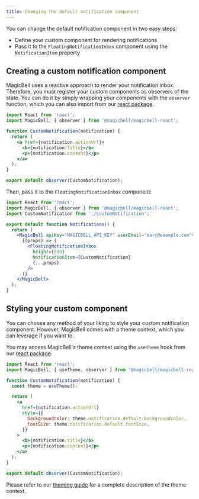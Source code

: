 ```yaml
---
title: Changing the default notification component
---
```


You can change the default notification component in two easy steps:

- Define your custom component for rendering notifications
- Pass it to the `FloatingNotificationInbox` component using the `NotificationItem` property

## Creating a custom notification component

MagicBell uses a reactive approach to render your notification inbox. Therefore, you must register your custom components as observers of the state. You can do it by simply wrapping your components with the `observer` function, which you can also import from our [react package](https://www.npmjs.com/package/@magicbell/magicbell-react).

```jsx title=React
import React from 'react';
import MagicBell, { observer } from '@magicbell/magicbell-react';

function CustomNotification(notification) {
  return (
    <a href={notification.actionUrl}>
      <b>{notification.title}</b>
      <p>{notification.content}</p>
    </a>
  );
}

export default observer(CustomNotification);
```

Then, pass it to the `FloatingNotificationInbox` component:

```jsx title=React
import React from 'react';
import MagicBell, { observer } from '@magicbell/magicbell-react';
import CustomNotification from './CustomNotification';

export default function Notifications() {
  return (
    <MagicBell apiKey="MAGICBELL_API_KEY" userEmail="mary@example.com">
      {(props) => (
        <FloatingNotificationInbox
          height={500}
          NotificationItem={CustomNotification}
          {...props}
        />
      )}
    </MagicBell>
  );
}
```

## Styling your custom component

You can choose any method of your liking to style your custom notification component. However, MagicBell comes with a theme context, which you can leverage if you want to.

You may access MagicBell's theme context using the `useTheme` hook from our [react package](https://www.npmjs.com/package/@magicbell/magicbell-react).

```jsx title=React
import React from 'react';
import MagicBell, { useTheme, observer } from '@magicbell/magicbell-react';

function CustomNotification(notification) {
  const theme = useTheme();

  return (
    <a
      href={notification.actionUrl}
      style={{
        backgroundColor: theme.notification.default.backgroundColor,
        fontSize: theme.notification.default.fontSize,
      }}
    >
      <b>{notification.title}</b>
      <p>{notification.content}</p>
    </a>
  );
}

export default observer(CustomNotification);
```

Please refer to our [theming guide](/react/theme-customization) for a complete description of the theme context.
